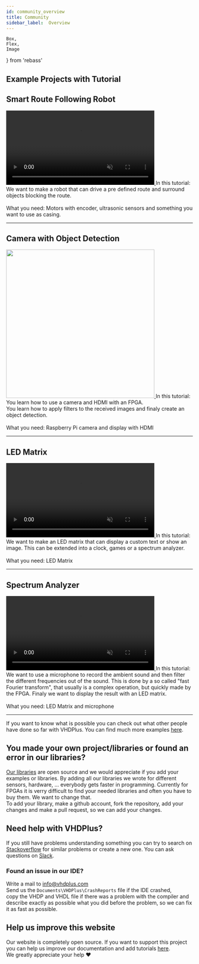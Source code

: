 ---
id: community_overview
title: Community
sidebar_label:  Overview
---

    Box,
    Flex,
    Image
} from 'rebass'

## Example Projects with Tutorial

## Smart Route Following Robot

<Flex flexWrap='wrap' mx={-2}>
  <Box p={2} width={[ 1, 1/3 ]}>
    <a href="/docs/community_motor">
      <video width="400" muted autoPlay loop><source src="/img/community/robot-demonstration.webm" type="video/webm"/>Your browser does not support the video tag. You can download the video anyway.</video>
    </a>
  </Box>
  <Box p={2} width={[ 1, 2/3 ]}>
    In this tutorial: We want to make a robot that can drive a pre defined route and surround objects blocking the route. <br/><br/>
    What you need: Motors with encoder, ultrasonic sensors and something you want to use as casing.
  </Box>
</Flex>
<br/>
<hr/>

## Camera with Object Detection

<Flex flexWrap='wrap' mx={-2}>
  <Box p={2} width={[ 1, 1/3 ]}>
    <a href="/docs/community_camera">
      <img src="/img/community/object_detect.gif" width="400" />
    </a>
  </Box>
  <Box p={2} width={[ 1, 2/3 ]}>
    In this tutorial: You learn how to use a camera and HDMI with an FPGA. <br/>
    You learn how to apply filters to the received images and finaly create an object detection. <br/><br/>
    What you need: Raspberry Pi camera and display with HDMI
  </Box>
</Flex>
<br/>
<hr/>

## LED Matrix

<Flex flexWrap='wrap' mx={-2}>
  <Box p={2} width={[ 1, 1/3 ]}>
    <a href="/docs/community_matrix">
      <video width="400" muted autoPlay loop><source src="/img/community/matrix-demonstration.webm" type="video/webm"/>Your browser does not support the video tag. You can download the video anyway.</video>
    </a>
  </Box>
  <Box p={2} width={[ 1, 2/3 ]}>
    In this tutorial: We want to make an LED matrix that can display a custom text or show an image. 
    This can be extended into a clock, games or a spectrum analyzer.<br/><br/>
    What you need: LED Matrix
  </Box>
</Flex>
<br/>
<hr/>

## Spectrum Analyzer

<Flex flexWrap='wrap' mx={-2}>
  <Box p={2} width={[ 1, 1/3 ]}>
    <a href="/docs/community_spectrum">
      <video width="400" muted autoPlay loop><source src="/img/community/spectrum-demonstration.webm" type="video/webm"/>Your browser does not support the video tag. You can download the video anyway.</video>
    </a>
  </Box>
  <Box p={2} width={[ 1, 2/3 ]}>
    In this tutorial: We want to use a microphone to record the ambient sound and then filter the different frequencies out of the sound.
    This is done by a so called "fast Fourier transform", that usually is a complex operation, but quickly made by the FPGA. 
    Finaly we want to display the result with an LED matrix.<br/><br/>
    What you need: LED Matrix and microphone
  </Box>
</Flex>
<br/>
<hr/>

If you want to know what is possible you can check out what other people have done so far with VHDPlus.
You can find much more examples <a href="https://github.com/search?utf8=%E2%9C%93&q=vhdplus" target="_blank">here</a>.
## You made your own project/libraries or found an error in our libraries?
<a href="https://github.com/leonbeier/VHDPlus_Libraries_and_Examples" target="_blank">Our libraries</a> are open source and we would appreciate if you add your examples or libraries. By adding all our libraries we wrote for different sensors, hardware, ... everybody gets faster in programming. Currently for FPGAs it is verry difficult to find your needed libraries and often you have to buy them. We want to change that. <br/>
To add your library, make a github account, fork the repository, add your changes and make a pull request, so we can add your changes.

## Need help with VHDPlus?
If you still have problems understanding something you can try to search on <a href="https://stackoverflow.com/questions/tagged/vhdp" target="_blank">Stackoverflow</a> for similar problems or create a new one.
You can ask questions on <a href="https://join.slack.com/t/vhdplus/shared_invite/enQtNzUyNTkzMDA4OTk4LTM4MWI0NzAxZDA4NzNiMDkxZWM4MzViMDQ5NzcxYWI2NTA1MzM2ZDlkNmQ5ZDQ5MzIwM2E4NjZmMGI3MjhhZWE" target="_blank">Slack</a>.

### Found an issue in our IDE?
Write a mail to <a href="mailto:info@vhdplus.com">info@vhdplus.com</a><br/>
Send us the `Documents\VHDPlus\CrashReports` file if the IDE crashed,<br/>copy the VHDP and VHDL file if there was a problem with the compiler and<br/> describe exactly as possible what you did before the problem, so we can fix it as fast as possible.
## Help us improve this website
Our website is completely open source. If you want to support this project you can help us improve our documentation and add tutorials [here](https://github.com/HendrikMennen/vhdplus-website).<br/>
We greatly appreciate your help ❤